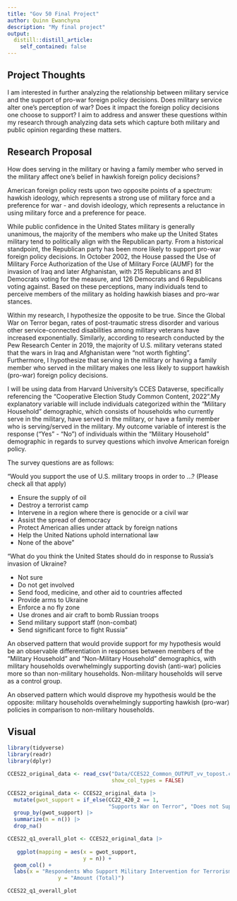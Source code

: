 ```yaml
---
title: "Gov 50 Final Project"
author: Quinn Ewanchyna
description: "My final project"
output:
  distill::distill_article:
    self_contained: false
---
```




## Project Thoughts

I am interested in further analyzing the relationship between military service and the support of pro-war foreign policy decisions. Does military service alter one's perception of war? Does it impact the foreign policy decisions one choose to support? I aim to address and answer these questions within my research through analyzing data sets which capture both military and public opinion regarding these matters.

## Research Proposal

How does serving in the military or having a family member who served in the military affect one's belief in hawkish foreign policy decisions? 

American foreign policy rests upon two opposite points of a spectrum: hawkish ideology, which represents a strong use of military force and a preference for war - and dovish ideology, which represents a reluctance in using military force and a preference for peace.

While public confidence in the United States military is generally unanimous, the majority of the members who make up the United States military tend to politically align with the Republican party. From a historical standpoint, the Republican party has been more likely to support pro-war foreign policy decisions. In October 2002, the House passed the Use of Military Force Authorization of the Use of Military Force (AUMF) for the invasion of Iraq and later Afghanistan, with 215 Republicans and 81 Democrats voting for the measure, and 126 Democrats and 6 Republicans voting against. Based on these perceptions, many individuals tend to perceive members of the military as holding hawkish biases and pro-war stances.

Within my research, I hypothesize the opposite to be true. Since the Global War on Terror began, rates of post-traumatic stress disorder and various other service-connected disabilities among military veterans have increased exponentially. Similarly, according to research conducted by the Pew Research Center in 2019, the majority of U.S. military veterans stated that the wars in Iraq and Afghanistan were "not worth fighting". Furthermore, I hypothesize that serving in the military or having a family member who served in the military makes one less likely to support hawkish (pro-war) foreign policy decisions.

I will be using data from Harvard University's CCES Dataverse, specifically referencing the "Cooperative Election Study Common Content, 2022".My explanatory variable will include individuals categorized within the "Military Household" demographic, which consists of households who currently serve in the military, have served in the military, or have a family member who is serving/served in the military. My outcome variable of interest is the response ("Yes" - "No") of individuals within the "Military Household" demographic in regards to survey questions which involve American foreign policy.

The survey questions are as follows:

"Would you support the use of U.S. military troops in order to ...? (Please check all that apply)

- Ensure the supply of oil
- Destroy a terrorist camp
- Intervene in a region where there is genocide or a civil war
- Assist the spread of democracy
- Protect American allies under attack by foreign nations
- Help the United Nations uphold international law
- None of the above"

"What do you think the United States should do in response to Russia's invasion of Ukraine?

- Not sure
- Do not get involved
- Send food, medicine, and other aid to countries affected
- Provide arms to Ukraine
- Enforce a no fly zone
- Use drones and air craft to bomb Russian troops
- Send military support staff (non-combat)
- Send significant force to fight Russia"

An observed pattern that would provide support for my hypothesis would be an observable differentiation in responses between members of the "Military Household" and "Non-Military Household" demographics, with military households overwhelmingly supporting dovish (anti-war) policies more so than non-military households. Non-military households will serve as a control group.

An observed pattern which would disprove my hypothesis would be the opposite: military households overwhelmingly supporting hawkish (pro-war) policies in comparison to non-military households.


## Visual

```r
library(tidyverse)
library(readr)
library(dplyr)
```


```r
CCES22_original_data <- read_csv("Data/CCES22_Common_OUTPUT_vv_topost.csv",
                                 show_col_types = FALSE)

CCES22_original_data <- CCES22_original_data |>
  mutate(gwot_support = if_else(CC22_420_2 == 1,
                                "Supports War on Terror", "Does not Support War on Terror")) |>
  group_by(gwot_support) |>
  summarize(n = n()) |>
  drop_na()

CCES22_q1_overall_plot <- CCES22_original_data |>
 
   ggplot(mapping = aes(x = gwot_support,
                        y = n)) +
  geom_col() +
  labs(x = "Respondents Who Support Military Intervention for Terrorism",
                y = "Amount (Total)")

CCES22_q1_overall_plot

```


